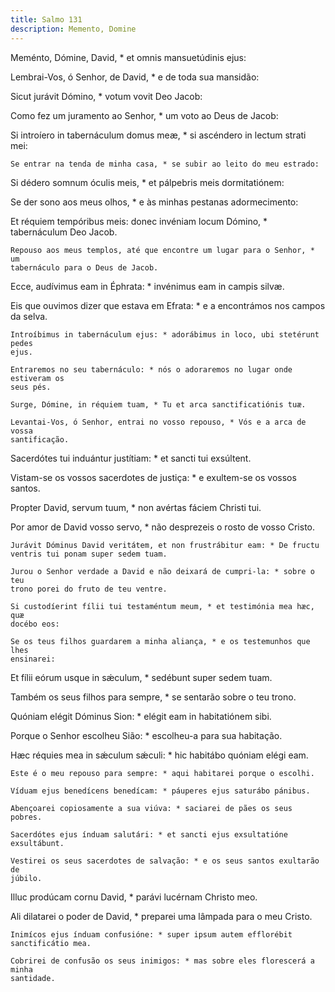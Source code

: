```yaml
---
title: Salmo 131
description: Memento, Domine
---
```


<div class="side-by-side not-content">

Meménto, Dómine, David, * et omnis mansuetúdinis ejus:

Lembrai-Vos, ó Senhor, de David, * e de toda sua mansidão:

Sicut jurávit Dómino, * votum vovit Deo Jacob:

Como fez um juramento ao Senhor, * um voto ao Deus de Jacob:

  <span>
    Si introíero in tabernáculum domus meæ, * si ascéndero in lectum strati mei:

    Se entrar na tenda de minha casa, * se subir ao leito do meu estrado:
  </span>

Si dédero somnum óculis meis, * et pálpebris meis dormitatiónem:

Se der sono aos meus olhos, * e às minhas pestanas adormecimento:

  <span>
    Et réquiem tempóribus meis: donec invéniam locum Dómino, * tabernáculum Deo
    Jacob.

    Repouso aos meus templos, até que encontre um lugar para o Senhor, * um
    tabernáculo para o Deus de Jacob.
  </span>

Ecce, audívimus eam in Éphrata: * invénimus eam in campis silvæ.

  <span>
    Eis que ouvimos dizer que estava em Efrata: * e a encontrámos nos campos da
    selva.

    Introíbimus in tabernáculum ejus: * adorábimus in loco, ubi stetérunt pedes
    ejus.

    Entraremos no seu tabernáculo: * nós o adoraremos no lugar onde estiveram os
    seus pés.

    Surge, Dómine, in réquiem tuam, * Tu et arca sanctificatiónis tuæ.

    Levantai-Vos, ó Senhor, entrai no vosso repouso, * Vós e a arca de vossa
    santificação.
  </span>

Sacerdótes tui induántur justítiam: * et sancti tui exsúltent.

  <span>
    Vistam-se os vossos sacerdotes de justiça: * e exultem-se os vossos santos.
  </span>

Propter David, servum tuum, * non avértas fáciem Christi tui.

  <span>
    Por amor de David vosso servo, * não desprezeis o rosto de vosso Cristo.

    Jurávit Dóminus David veritátem, et non frustrábitur eam: * De fructu
    ventris tui ponam super sedem tuam.

    Jurou o Senhor verdade a David e não deixará de cumpri-la: * sobre o teu
    trono porei do fruto de teu ventre.

    Si custodíerint fílii tui testaméntum meum, * et testimónia mea hæc, quæ
    docébo eos:

    Se os teus filhos guardarem a minha aliança, * e os testemunhos que lhes
    ensinarei:
  </span>

Et fílii eórum usque in sǽculum, * sedébunt super sedem tuam.

  <span>
    Também os seus filhos para sempre, * se sentarão sobre o teu trono.
  </span>

Quóniam elégit Dóminus Sion: * elégit eam in habitatiónem sibi.

Porque o Senhor escolheu Sião: * escolheu-a para sua habitação.

  <span>
    Hæc réquies mea in sǽculum sǽculi: * hic habitábo quóniam elégi eam.

    Este é o meu repouso para sempre: * aqui habitarei porque o escolhi.

    Víduam ejus benedícens benedícam: * páuperes ejus saturábo pánibus.

    Abençoarei copiosamente a sua viúva: * saciarei de pães os seus pobres.

    Sacerdótes ejus índuam salutári: * et sancti ejus exsultatióne exsultábunt.

    Vestirei os seus sacerdotes de salvação: * e os seus santos exultarão de
    júbilo.
  </span>

Illuc prodúcam cornu David, * parávi lucérnam Christo meo.

  <span>
    Ali dilatarei o poder de David, * preparei uma lâmpada para o meu Cristo.

    Inimícos ejus índuam confusióne: * super ipsum autem efflorébit
    sanctificátio mea.

    Cobrirei de confusão os seus inimigos: * mas sobre eles florescerá a minha
    santidade.

</div>
